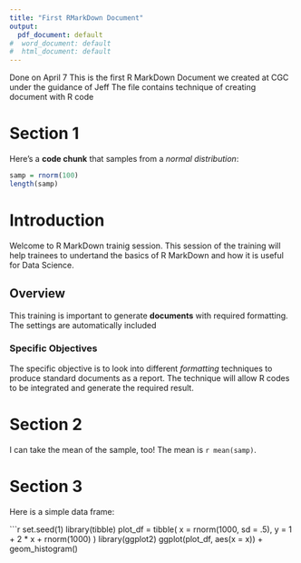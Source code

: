 ---
title: "First RMarkDown Document"
output:
  pdf_document: default
#  word_document: default
#  html_document: default
---
Done on April 7
This is the first R MarkDown Document we created at CGC under the guidance of Jeff
The file contains technique of creating document with R code 

# Section 1

Here's a **code chunk** that samples from 
a _normal distribution_:

```{r}
samp = rnorm(100)
length(samp)
```

# Introduction
Welcome to R MarkDown trainig session. This session of the training will help trainees to undertand the basics of R MarkDown and how it is useful for Data Science.

## Overview
This training is important to generate **documents** with required formatting.
The settings are automatically included 

### Specific Objectives
The specific objective is to look into different *formatting* techniques to produce standard documents as a report. The technique will allow R codes to be integrated and generate the required result. 

# Section 2

I can take the mean of the sample, too!
The mean is `r mean(samp)`.

# Section 3

Here is a simple data frame: 

```{r}
set.seed(1)
library(tibble)
plot_df = tibble(
  x = rnorm(1000, sd = .5),
  y = 1 + 2 * x + rnorm(1000)
)
library(ggplot2)
ggplot(plot_df, aes(x = x)) + geom_histogram()
